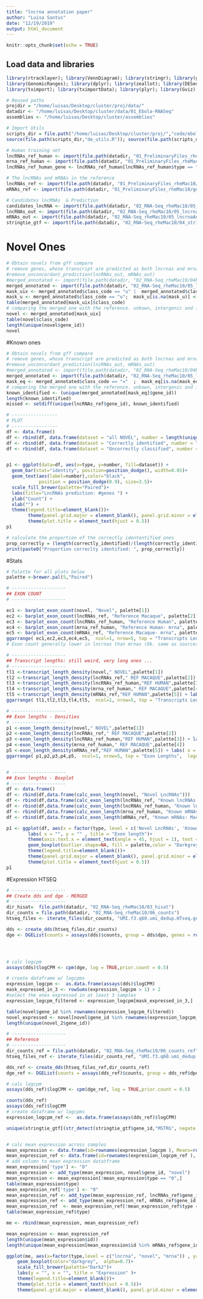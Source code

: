 ```yaml
---
title: "lncrna annotation paper"
author: "Luisa Santus"
date: "12/19/2019"
output: html_document
---
```


```r
knitr::opts_chunk$set(echo = TRUE)
```

## Load data and libraries

```r
library(rtracklayer); library(VennDiagram); library(stringr); library(ggplot2); library(grid); library(gridExtra); library(UpSetR); library(ComplexHeatmap)
library(GenomicRanges); library(dplyr); library(zeallot); library(DESeq2); library(edgeR);  library("ggplotify"); library("grid"); library(tidyverse)
library(tximport); library(tximportData); library(plyr); library(Gviz); library(ggpubr)

# Reused paths
projdir = "/home/luisas/Desktop/cluster/proj/data/"
datadir <- "/home/luisas/Desktop/cluster/data/01_Ebola-RNASeq"
assemblies <- "/home/luisas/Desktop/cluster/assemblies"

# Import Utils 
scripts_dir = file.path("/home/luisas/Desktop/cluster/proj/","code/ebola/src/scripts/Analysis/utils")
source(file.path(scripts_dir,"de_utils.R")); source(file.path(scripts_dir,"lncrna_annotation_utils.R"))

# Human training set
lncRNAs_ref_human <- import(file.path(datadir, "01_PreliminaryFiles_rheMac10/gene_annotations/gencode.v26.GRCh38.annotation_knownlncRNAs.gtf"))
mrna_ref_human <- import(file.path(datadir, "01_PreliminaryFiles_rheMac10/gene_annotations/gencode.v26.GRCh38.annotation_knownMrnas.gtf"))
lncRNAs_ref_human_gene <- lncRNAs_ref_human[lncRNAs_ref_human$type == "gene",]

# The lncRNAs and mRNAs in the reference
lncRNAs_ref <- import(file.path(datadir, "01_PreliminaryFiles_rheMac10/gene_annotations/rheMac10_EBOV-Kikwit_lncrna.gtf"))
mRNAs_ref <- import(file.path(datadir, "01_PreliminaryFiles_rheMac10/gene_annotations/rheMac10_EBOV-Kikwit_mrnas.gtf"))

# Candidates lncRNAs  & Prediction
candidates_lncRNA <- import(file.path(datadir, "02_RNA-Seq_rheMac10/05_lncrnaAnnotation_no_l_option/feelnc_gencode_linc/candidate_lncRNA.gtf"))
lncRNAs_out <- import(file.path(datadir, "02_RNA-Seq_rheMac10/05_lncrnaAnnotation_no_l_option/feelnc_gencode_linc/feelnc_codpot_out/candidate_lncRNA.gtf.lncRNA.gtf"))
mRNAs_out <- import(file.path(datadir, "02_RNA-Seq_rheMac10/05_lncrnaAnnotation_no_l_option/feelnc_gencode_linc/feelnc_codpot_out/candidate_lncRNA.gtf.mRNA.gtf"))
stringtie_gtf <- import(file.path(datadir, "02_RNA-Seq_rheMac10/04_stringtie/stringtie_merged_reference_guided.gtf"))
```


# Novel Ones
```r
# Obtain novels from gff compare 
# remove genes, whose transcript are predicted as both lncrnas and mrnas
#remove_unconcordant_prediction(lncRNAs_out, mRNAs_out)
#merged_annotated <- import(file.path(datadir, "02_RNA-Seq_rheMac10/04b_gffCompare/merged.annotated.gtf"))
merged_annotated <- import(file.path(datadir, "02_RNA-Seq_rheMac10/05_lncrnaAnnotation_no_l_option/01_gffcompare/merged.annotated.gtf"))
mask_uix <- merged_annotated$class_code == "u" |  merged_annotated$class_code == "x"|  merged_annotated$class_code == "i" ;  mask_uix[is.na(mask_uix)] <- FALSE
mask_u <- merged_annotated$class_code == "u";  mask_u[is.na(mask_u)] <- FALSE
table(merged_annotated[mask_uix]$class_code)
# comparing the merged one with the reference. unkown, intergenic and intronic transcipts are kept.
novel <- merged_annotated[mask_uix]
table(novel$class_code)
length(unique(novel$gene_id))
novel
```

#Known ones 
```r
# Obtain novels from gff compare 
# remove genes, whose transcript are predicted as both lncrnas and mrnas
#remove_unconcordant_prediction(lncRNAs_out, mRNAs_out)
#merged_annotated <- import(file.path(datadir, "02_RNA-Seq_rheMac10/04b_gffCompare/merged.annotated.gtf"))
merged_annotated <- import(file.path(datadir, "02_RNA-Seq_rheMac10/05_lncrnaAnnotation_no_l_option/benchmark_known/05_lncrnaAnnotation_no_l_option/feelnc_gencode_linc/01_gffcompare/merged.annotated.gtf"))
mask_eq <- merged_annotated$class_code == "="  ;  mask_eq[is.na(mask_eq)] <- FALSE
# comparing the merged one with the reference. unkown, intergenic and intronic transcipts are kept.
known_identified <- (unique(merged_annotated[mask_eq]$gene_id))
length(known_identified)
missed <- setdiff(unique(lncRNAs_ref$gene_id), known_identified)

# -----------------
# PLOT 
# -----------------
df <- data.frame()
df <- rbind(df, data.frame(dataset = "all NOVEL", number = length(unique(novel$gene_id)), type = "Novel"))
df <- rbind(df, data.frame(dataset = "Correctly identified", number = length(known_identified), type = "Known correct"))
df <- rbind(df, data.frame(dataset = "Uncorrectly classified", number = length(missed), type = "Known missed"))


p1 <- ggplot(data=df, aes(x=type, y=number, fill=dataset)) +
  geom_bar(stat="identity", position=position_dodge(), width=0.85)+
  geom_text(aes(label=number),color="black",
            position = position_dodge(0.9), size=3.5)+
  scale_fill_brewer(palette="Paired")+
  labs(title="LncRNAs prediction: #genes ") +
  ylab("Count") +
  xlab("") +
  theme(legend.title=element_blank())+
        theme(panel.grid.major = element_blank(), panel.grid.minor = element_blank(),panel.background = element_blank(), axis.line = element_line(colour = "darkgrey"))+
        theme(plot.title = element_text(hjust = 0.5))
p1 

# calculate the proportion of the correctly idententified ones
prop_correctly = (length(correctly_identified)/(length(correctly_identified) + length(missed)))*100
print(paste0("Proportion correclty identified: ", prop_correctly))

```

#Stats 


```r
# Palette for all plots below
palette <-brewer.pal(5,"Paired")

# --------------------
## EXON COUNT
# --------------------

ec1 <- barplot_exon_count(novel, "Novel", palette[1])
ec2 <- barplot_exon_count(lncRNAs_ref, "Reference Macaque", palette[2])
ec3 <- barplot_exon_count(lncRNAs_ref_human, "Reference Human", palette[3])+labs(y = "Frequency")
ec4 <- barplot_exon_count(mrna_ref_human, "Reference Human- mrna", palette[4])
ec5 <- barplot_exon_count(mRNAs_ref, "Reference Macaque- mrna", palette[5])+labs(x = "Exon count") 
ggarrange( ec1,ec2,ec3,ec4,ec5,  ncol=1, nrow=5, top = "Transcripts Lengths", legend  = NULL) 
# Exon count generally lower in lncrnas than mrnas (Ok. same as sources)

# --------------------
## Transcript lengths: still weird, very long ones ...
# --------------------
tl1 <-transcript_length_density(novel," NOVEL",palette[1]) 
tl2 <-transcript_length_density(lncRNAs_ref," REF MACAQUE",palette[2]) 
tl3 <-transcript_length_density(lncRNAs_ref_human,"REF HUMAN",palette[3]) + labs( y  = "Density")
tl4 <-transcript_length_density(mrna_ref_human," REF MACAQUE",palette[4]) 
tl5 <-transcript_length_density(mRNAs_ref,"REF HUMAN",palette[5]) + labs( x = " Transcript length")
ggarrange( tl1,tl2,tl3,tl4,tl5,  ncol=1, nrow=5, top = "Transcripts Lengths",  legend="right")

# --------------------
## Exon lengths - Densities 
# --------------------
p1 <-exon_length_density(novel," NOVEL",palette[1]) 
p2 <-exon_length_density(lncRNAs_ref," REF MACAQUE",palette[2]) 
p3 <-exon_length_density(lncRNAs_ref_human,"REF HUMAN",palette[3]) + labs( y  = "Density")
p4 <-exon_length_density(mrna_ref_human," REF MACAQUE",palette[4]) 
p5 <-exon_length_density(mRNAs_ref,"REF HUMAN",palette[5]) + labs( x = " Exon length")
ggarrange( p1,p2,p3,p4,p5,  ncol=1, nrow=5, top = "Exon Lengths",  legend="right")


# --------------------
## Exon lengths - Boxplot
# --------------------
df <- data.frame()
df <- rbind(df,data.frame(calc_exon_length(novel, "Novel LncRNAs")))
df <- rbind(df,data.frame(calc_exon_length(lncRNAs_ref, "Known lncRNAs: Macaque ")))
df <- rbind(df,data.frame(calc_exon_length(lncRNAs_ref_human, "Known lncRNAs: Human")))
df <- rbind(df,data.frame(calc_exon_length(mrna_ref_human, "Known mRNAs: Human")))
df <- rbind(df,data.frame(calc_exon_length(mRNAs_ref, "Known mRNAs: Macaque")))

p1 <- ggplot(df, aes(x = factor(type, level = c('Novel LncRNAs', 'Known lncRNAs: Macaque ', 'Known lncRNAs: Human', "Known mRNAs: Human", "Known mRNAs: Macaque")),  y = range )) +
        labs( x = "", y = "" , title = "Exon length")+
        theme(axis.text.x = element_text(angle = 45, hjust = 1), text = element_text(size=10))+
        geom_boxplot(outlier.shape=NA, fill = palette,color = "Darkgrey") + ylim(0,1000)+
        theme(legend.title=element_blank())+
        theme(panel.grid.major = element_blank(), panel.grid.minor = element_blank(),panel.background = element_blank(), axis.line = element_line(colour = "darkgrey"))+
        theme(plot.title = element_text(hjust = 0.5))
p1
```

#Expression HTSEQ 

```r
# --------------------
## Create dds and dge - MERGED 
# --------------------
dir_hisat=  file.path(datadir, "02_RNA-Seq_rheMac10/03_hisat")
dir_counts = file.path(datadir, "02_RNA-Seq_rheMac10/06_counts")
htseq_files <- iterate_files(dir_counts, "UMI.f3.q60.umi_dedup.HTseq.gene_counts.tab")

dds <- create_dds(htseq_files,dir_counts)
dge <- DGEList(counts = assays(dds)$counts, group = dds$dpo, genes = rownames(dds), samples = colData(dds))




# calc logcpm 
assays(dds)$logCPM <- cpm(dge, log = TRUE,prior.count = 0.5)

# create dataframe w/ logcpms
expression_logcpm <-  as.data.frame(assays(dds)$logCPM)
mask_expressed_in_3 <- rowSums(expression_logcpm > 1) > 2
#select the ones expressed in at least 3 samples
expression_logcpm_filtered <- expression_logcpm[mask_expressed_in_3,]

table(novel$gene_id %in% rownames(expression_logcpm_filtered))
novel_expressed <- novel[novel$gene_id %in% rownames(expression_logcpm_filtered)]
length(unique(novel_2$gene_id))

# --------------------
## Reference
# --------------------
dir_counts_ref = file.path(datadir, "02_RNA-Seq_rheMac10/06_counts_ref")
htseq_files_ref <- iterate_files(dir_counts_ref, "UMI.f3.q60.umi_dedup.HTseq.gene_counts.tab")

dds_ref <- create_dds(htseq_files_ref,dir_counts_ref)
dge_ref <- DGEList(counts = assays(dds_ref)$counts, group = dds_ref$dpo, genes = rownames(dds_ref), samples = colData(dds_ref))

# calc logcpm 
assays(dds_ref)$logCPM <- cpm(dge_ref, log = TRUE,prior.count = 0.5)

counts(dds_ref)
assays(dds_ref)$logCPM
# create dataframe w/ logcpms
expression_logcpm_ref <-  as.data.frame(assays(dds_ref)$logCPM)
```



```r

unique(stringtie_gtf[(str_detect(stringtie_gtf$gene_id,"MSTRG", negate = TRUE))]$gene_id)


# calc mean expression across samples
mean_expression <- data.frame(id=rownames(expression_logcpm ), Means=rowMeans(expression_logcpm [,-1]))
mean_expression_ref <- data.frame(id=rownames(expression_logcpm_ref ), Means=rowMeans(expression_logcpm_ref[,-1]))
# add column to mean expression datatframe
mean_expression['type'] <- "0"
mean_expression <- add_type(mean_expression, novel$gene_id, "novel")
mean_expression <- mean_expression[!mean_expression$type == "0",]
table(mean_expression$type)
mean_expression_ref['type'] <- "0"
mean_expression_ref <- add_type(mean_expression_ref, lncRNAs_ref$gene_id, "lncrna")
mean_expression_ref <- add_type(mean_expression_ref, mRNAs_ref$gene_id, "mrna")
mean_expression_ref  <- mean_expression_ref[!mean_expression_ref$type == "0",]
table(mean_expression_ref$type)

me <- rbind(mean_expression, mean_expression_ref)

mean_expression <- mean_expression_ref
length(unique(mean_expression$id))
length(unique(mean_expression[mean_expression$id %in% mRNAs_ref$gene_id,]$id))

ggplot(me, aes(x=factor(type,level = c("lncrna", "novel", "mrna")) , y=Means, fill = type )) + 
    geom_boxplot(color="darkgrey",  alpha=0.7)+
    scale_fill_brewer(palette="Dark2")+
    labs(y = "", x = "", title = "Expression" )+
    theme(legend.title=element_blank())+
    theme(plot.title = element_text(hjust = 0.5))+
    theme(panel.grid.major = element_blank(), panel.grid.minor = element_blank(),panel.background = element_blank(), axis.line = element_line(colour = "darkgrey"))


```







